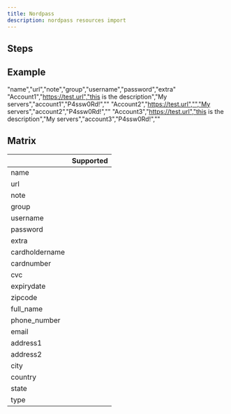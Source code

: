 ```yaml
---
title: Nordpass
description: nordpass resources import
---
```



## Steps

<ImportSteps />

## Example

<CodeBlock>

"name","url","note","group","username","password","extra"
"Account1","https://test.url","this is the description","My servers","account1","P4ssw0Rd!",""
"Account2","https://test.url","","My servers","account2","P4ssw0Rd!",""
"Account3","https://test.url","this is the description","My servers","account3","P4ssw0Rd!",""

</CodeBlock>

## Matrix

|   |  Supported |
|---|---|
| name | <CheckMarkSuccess/>  |
| url  | <CheckMarkSuccess/> |
| note  | <CheckMarkSuccess/>  |
| group | <CheckMarkSuccess/> |
| username | <CheckMarkSuccess/> |
| password | <CheckMarkSuccess/> |
| extra | <CheckMarkNone/> |
| cardholdername | <CheckMarkNone/> |
| cardnumber | <CheckMarkNone/> |
| cvc | <CheckMarkNone/> |
| expirydate | <CheckMarkNone/> |
| zipcode | <CheckMarkNone/> |
| full_name | <CheckMarkNone/> |
| phone_number | <CheckMarkNone/> |
| email | <CheckMarkNone/> |
| address1 | <CheckMarkNone/> |
| address2 | <CheckMarkNone/> |
| city | <CheckMarkNone/> |
| country | <CheckMarkNone/> |
| state | <CheckMarkNone/> |
| type | <CheckMarkNone/> |
